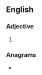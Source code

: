==English==

===Adjective===
{{head|en|adjective comparative form}}

# {{en-comparative of|brassy}}

===Anagrams===
* {{anagrams|en|Barresis|braisers|brasiers}}